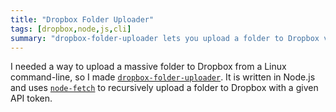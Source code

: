 ```yaml
---
title: "Dropbox Folder Uploader"
tags: [dropbox,node,js,cli]
summary: "dropbox-folder-uploader lets you upload a folder to Dropbox via a command-line"
---
```


I needed a way to upload a massive folder to Dropbox from a Linux command-line, so I made [`dropbox-folder-uploader`](https://github.com/pmaxhogan/dropbox-folder-uploader). It is written in Node.js and uses [`node-fetch`](https://www.npmjs.com/package/node-fetch) to recursively upload a folder to Dropbox with a given API token.

